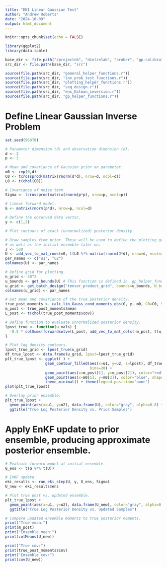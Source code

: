 ```yaml
---
title: "EKI Linear Gaussian Test"
author: "Andrew Roberts"
date: "2024-10-09"
output: html_document
---
```


```r
knitr::opts_chunk$set(echo = FALSE)

library(ggplot2)
library(data.table)

base_dir <- file.path("/projectnb", "dietzelab", "arober", "gp-calibration")
src_dir <- file.path(base_dir, "src")

source(file.path(src_dir, "general_helper_functions.r"))
source(file.path(src_dir, "inv_prob_test_functions.r"))
source(file.path(src_dir, "plotting_helper_functions.r"))
source(file.path(src_dir, "seq_design.r"))
source(file.path(src_dir, "ens_Kalman_inversion.r"))
source(file.path(src_dir, "gp_helper_functions.r"))
```


# Define Linear Gaussian Inverse Problem
```r
set.seed(96878)

# Parameter dimension (d) and observation dimension (d).
d <- 2
p <- 2

# Mean and covariance of Gaussian prior on parameter.
m0 <- rep(0,d)
C0 <- tcrossprod(matrix(rnorm(d*d), nrow=d, ncol=d))
L0 <- t(chol(C0))

# Covariance of noise term.
Sigma <- tcrossprod(matrix(rnorm(p*p), nrow=p, ncol=p))
 
# Linear forward model. 
G <- matrix(rnorm(p*d), nrow=p, ncol=d)

# Define the observed data vector. 
y <- c(1,2)
```

```r
# Plot contours of exact (unnormalized) posterior density.

# Draw samples from prior. These will be used to define the plotting grid, 
# as well as the initial ensemble later on.
J <- 500
U <- add_vec_to_mat_rows(m0, t(L0 %*% matrix(rnorm(J*d), nrow=d, ncol=J)))
par_names <- c("u1", "u2")
colnames(U) <- par_names

# Define grid for plotting.
n_grid <- 50^2
u_bounds <- get_bounds(U) # This function is defined in `gp_helper_functions.r`
u_grid <- get_batch_design("tensor_product_grid", bounds=u_bounds, N_batch=n_grid)
colnames(u_grid) <- par_names

# Get mean and covariance of the true posterior density.
true_post_moments <- calc_lin_Gauss_cond_moments_obs(G, y, m0, C0=C0, Sig=Sigma)
m_post <- true_post_moments$mean
L_post <- t(chol(true_post_moments$cov))

# Define function to evaluate unnormalized posterior density.
lpost_true <- function(u_vals) {
  -0.5 * colSums(forwardsolve(L_post, add_vec_to_mat_cols(-m_post, t(u_vals)))^2)
}

# Plot log density contours.
lpost_true_grid <- lpost_true(u_grid)
df_true_lpost <- data.frame(u_grid, lpost=lpost_true_grid)
plt_true_lpost <- ggplot( ) +
                  geom_contour_filled(aes(x=u1, y=u2, z=lpost), df_true_lpost,
                                      bins=20) + 
                  geom_point(aes(x=m_post[1], y=m_post[2]), color="red", shape=8) +
                  geom_point(aes(x=m0[1], y=m0[2]), color="blue", shape=8) +
                  theme_minimal() + theme(legend.position="none")
plot(plt_true_lpost)

# Overlay prior ensemble.
plt_true_lpost +                   
  geom_point(aes(x=u1, y=u2), data.frame(U), color="gray", alpha=0.8) + 
  ggtitle("True Log Posterior Density vs. Prior Samples")
```

# Apply EnKF update to prior ensemble, producing approximate posterior ensemble.
```r
# Evaluate forward model at initial ensemble.
G_ens <- t(G %*% t(U))

# EnKF update.
eki_results <- run_eki_step(U, y, G_ens, Sigma)
U_new <- eki_results$ens

# Plot true post vs. updated ensemble.
plt_true_lpost +                   
  geom_point(aes(x=u1, y=u2), data.frame(U_new), color="gray", alpha=0.8) + 
  ggtitle("True Log Posterior Density vs. Updated Samples")
```

```r
# Compare updated ensemble moments to true posterior moments.
print("True mean:")
print(m_post)
print("Ensemble mean:")
print(colMeans(U_new))

print("True cov:")
print(true_post_moments$cov)
print("Ensemble cov:")
print(cov(U_new))
```


